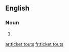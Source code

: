 ==English==

===Noun===
{{head|en|head=[[ticket]] [[tout]]s}}

# {{context|British|lang=en}} {{plural of|ticket tout}}

[[ar:ticket touts]]
[[fr:ticket touts]]